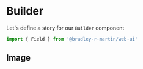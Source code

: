 <!-- Status.stories.mdx -->



<Meta title='Components/Builder' argTypes={{}} component={Field} />

# Builder

Let's define a story for our `Builder` component

```javascript
import { Field } from '@bradley-r-martin/web-ui'
```

## Image

<Canvas>
  <WebUIConfig>
    <div className='h-[800px] w-full overflow-hidden flex flex-1'>
      <Field type='builder' />
    </div>
  </WebUIConfig>
</Canvas>
